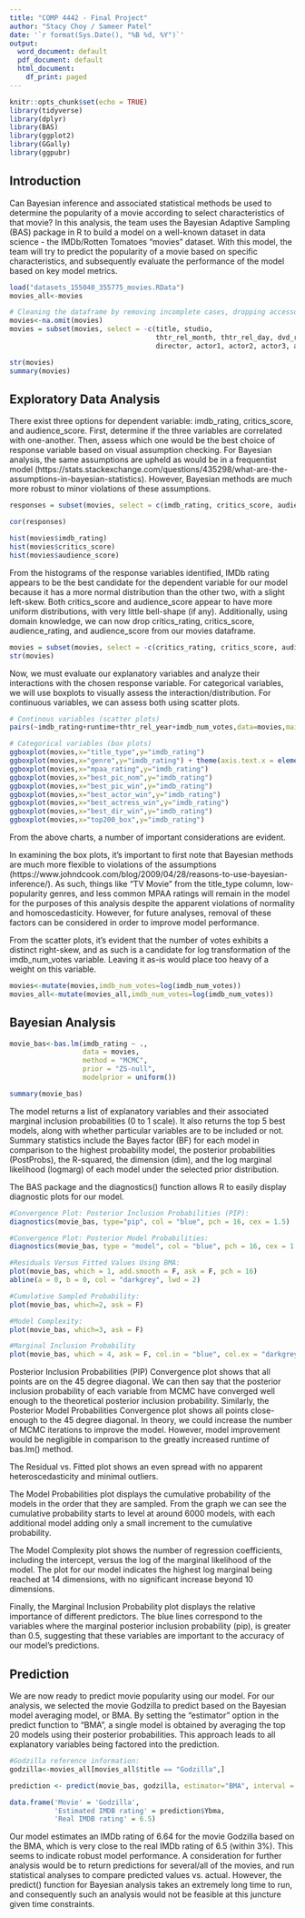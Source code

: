 ---
title: "COMP 4442 - Final Project"
author: "Stacy Choy / Sameer Patel"
date: '`r format(Sys.Date(), "%B %d, %Y")`'
output:
  word_document: default
  pdf_document: default
  html_document:
    df_print: paged
---

```{r setup, include=FALSE}
knitr::opts_chunk$set(echo = TRUE)
library(tidyverse)
library(dplyr)
library(BAS)
library(ggplot2)
library(GGally)
library(ggpubr)
```

## Introduction
Can Bayesian inference and associated statistical methods be used to determine the popularity of a movie according to select characteristics of that movie? In this analysis, the team uses the Bayesian Adaptive Sampling (BAS) package in R to build a model on a well-known dataset in data science - the IMDb/Rotten Tomatoes "movies" dataset. With this model, the team will try to predict the popularity of a movie based on specific characteristics, and subsequently evaluate the performance of the model based on key model metrics.

```{r - Load and Clean Data}
load("datasets_155040_355775_movies.RData")
movies_all<-movies

# Cleaning the dataframe by removing incomplete cases, dropping accessory features (eg. columns with non-factor strings, extraneous time data, DVD information, and URLs).
movies<-na.omit(movies)
movies = subset(movies, select = -c(title, studio, 
                                    thtr_rel_month, thtr_rel_day, dvd_rel_year, dvd_rel_month, dvd_rel_day,
                                    director, actor1, actor2, actor3, actor4, actor5, imdb_url,rt_url))
```

```{r}
str(movies)
summary(movies)
```
## Exploratory Data Analysis
There exist three options for dependent variable: imdb_rating, critics_score, and audience_score. First, determine if the three variables are correlated with one-another. Then, assess which one would be the best choice of response variable based on visual assumption checking. For Bayesian analysis, the same assumptions are upheld as would be in a frequentist model (https://stats.stackexchange.com/questions/435298/what-are-the-assumptions-in-bayesian-statistics). However, Bayesian methods are much more robust to minor violations of these assumptions.

```{r}
responses = subset(movies, select = c(imdb_rating, critics_score, audience_score))
```

```{r}
cor(responses)
```

```{r}
hist(movies$imdb_rating)
hist(movies$critics_score)
hist(movies$audience_score)
```
From the histograms of the response variables identified, IMDb rating appears to be the best candidate for the dependent variable for our model because it has a more normal distribution than the other two, with a slight left-skew. Both critics_score and audience_score appear to have more uniform distributions, with very little bell-shape (if any). Additionally, using domain knowledge, we can now drop critics_rating, critics_score, audience_rating, and audience_score from our movies dataframe.

```{r}
movies = subset(movies, select = -c(critics_rating, critics_score, audience_rating, audience_score))
str(movies)
```

Now, we must evaluate our explanatory variables and analyze their interactions with the chosen response variable. For categorical variables, we will use boxplots to visually assess the interaction/distribution. For continuous variables, we can assess both using scatter plots.

```{r}
# Continous variables (scatter plots)
pairs(~imdb_rating+runtime+thtr_rel_year+imdb_num_votes,data=movies,main = "Pairs Plot of Continuous Variables")

# Categorical variables (box plots)
ggboxplot(movies,x="title_type",y="imdb_rating")
ggboxplot(movies,x="genre",y="imdb_rating") + theme(axis.text.x = element_text(angle = 90, vjust = 0.5, hjust=1))
ggboxplot(movies,x="mpaa_rating",y="imdb_rating")
ggboxplot(movies,x="best_pic_nom",y="imdb_rating")
ggboxplot(movies,x="best_pic_win",y="imdb_rating")
ggboxplot(movies,x="best_actor_win",y="imdb_rating")
ggboxplot(movies,x="best_actress_win",y="imdb_rating")
ggboxplot(movies,x="best_dir_win",y="imdb_rating")
ggboxplot(movies,x="top200_box",y="imdb_rating")
```

From the above charts, a number of important considerations are evident. 

In examining the box plots, it's important to first note that Bayesian methods are much more flexible to violations of the assumptions (https://www.johndcook.com/blog/2009/04/28/reasons-to-use-bayesian-inference/). As such, things like "TV Movie" from the title_type column, low-popularity genres, and less common MPAA ratings will remain in the model for the purposes of this analysis despite the apparent violations of normality and homoscedasticity. However, for future analyses, removal of these factors can be considered in order to improve model performance.

From the scatter plots, it's evident that the number of votes exhibits a distinct right-skew, and as such is a candidate for log transformation of the imdb_num_votes variable. Leaving it as-is would place too heavy of a weight on this variable.

```{r}
movies<-mutate(movies,imdb_num_votes=log(imdb_num_votes))
movies_all<-mutate(movies_all,imdb_num_votes=log(imdb_num_votes))
```

## Bayesian Analysis

```{r - Build Bayesian Model}
movie_bas<-bas.lm(imdb_rating ~ .,
                  data = movies,
                  method = "MCMC",
                  prior = "ZS-null",
                  modelprior = uniform())
```

```{r}
summary(movie_bas)
```

The model returns a list of explanatory variables and their associated marginal inclusion probabilities (0 to 1 scale). It also returns the top 5 best models, along with whether particular variables are to be included or not. Summary statistics include the Bayes factor (BF) for each model in comparison to the highest probability model, the posterior probabilities (PostProbs), the R-squared, the dimension (dim), and the log marginal likelihood (logmarg) of each model under the selected prior distribution.

The BAS package and the diagnostics() function allows R to easily display diagnostic plots for our model.
```{r}
#Convergence Plot: Posterior Inclusion Probabilities (PIP):
diagnostics(movie_bas, type="pip", col = "blue", pch = 16, cex = 1.5)

#Convergence Plot: Posterior Model Probabilities:
diagnostics(movie_bas, type = "model", col = "blue", pch = 16, cex = 1.5)

#Residuals Versus Fitted Values Using BMA:
plot(movie_bas, which = 1, add.smooth = F, ask = F, pch = 16)
abline(a = 0, b = 0, col = "darkgrey", lwd = 2)

#Cumulative Sampled Probability:
plot(movie_bas, which=2, ask = F)

#Model Complexity:
plot(movie_bas, which=3, ask = F)

#Marginal Inclusion Probability
plot(movie_bas, which = 4, ask = F, col.in = "blue", col.ex = "darkgrey", lwd = 3)
```
Posterior Inclusion Probabilities (PIP) Convergence plot shows that all points are on the 45 degree diagonal. We can then say that the posterior inclusion probability of each variable from MCMC have converged well enough to the theoretical posterior inclusion probability.
Similarly, the Posterior Model Probabilities Convergence plot shows all points close-enough to the 45 degree diagonal. In theory, we could increase the number of MCMC iterations to improve the model. However, model improvement would be negligible in comparison to the greatly increased runtime of bas.lm() method.

The Residual vs. Fitted plot shows an even spread with no apparent heteroscedasticity and minimal outliers.

The Model Probabilities plot displays the cumulative probability of the models in the order that they are sampled. From the graph we can see the cumulative probability starts to level at around 6000 models, with each additional model adding only a small increment to the cumulative probability.

The Model Complexity plot shows the number of regression coefficients, including the intercept, versus the log of the marginal likelihood of the model. The plot for our model indicates the highest log marginal being reached at 14 dimensions, with no significant increase beyond 10 dimensions.

Finally, the Marginal Inclusion Probability plot displays the relative importance of different predictors. The blue lines correspond to the variables where the marginal posterior inclusion probability (pip), is greater than 0.5, suggesting that these variables are important to the accuracy of our model's predictions.

## Prediction
We are now ready to predict movie popularity using our model. For our analysis, we selected the movie Godzilla to predict based on the Bayesian model averaging model, or BMA. By setting the "estimator" option in the predict function to "BMA", a single model is obtained by averaging the top 20 models using their posterior probabilities. This approach leads to all explanatory variables being factored into the prediction.

```{r}
#Godzilla reference information:
godzilla<-movies_all[movies_all$title == "Godzilla",]
```

```{r}
prediction <- predict(movie_bas, godzilla, estimator="BMA", interval = "predict", se.fit=TRUE)
```

```{r}
data.frame('Movie' = 'Godzilla',
           'Estimated IMDB rating' = prediction$Ybma, 
           'Real IMDB rating' = 6.5)
```

Our model estimates an IMDb rating of 6.64 for the movie Godzilla based on the BMA, which is very close to the real IMDb rating of 6.5 (within 3%). This seems to indicate robust model performance. A consideration for further analysis would be to return predictions for several/all of the movies, and run statistical analyses to compare predicted values vs. actual. However, the predict() function for Bayesian analysis takes an extremely long time to run, and consequently such an analysis would not be feasible at this juncture given time constraints.